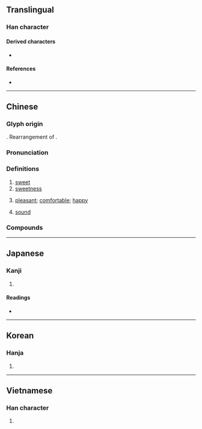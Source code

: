 {{also|甛}}
{{character info/new}}
==Translingual==

===Han character===
{{Han char|rn=99|rad=甘|as=06|sn=11|four=24670|canj=HRTM|ids=⿰舌甘}}

====Derived characters====
* {{l|mul|[[憇]], [[㵇]], [[𭗌]]}}

====References====
* {{Han ref|kx=0754.130|dkj=21656|dj=1161.060|hdz=42414.090|uh=751C|ud=29980|bh=B2A2|bd=45730}}

----

==Chinese==
{{zh-forms|alt=甛,䑚,䣶,餂,𥑠,𦧩,𩚣}}

===Glyph origin===
{{Han etyl}}
{{Han compound|舌|甘|ls=ic|t1=tongue|t2=sweet}}. Rearrangement of {{zh-l|*甛}}.

===Pronunciation===
{{zh-pron
|m=tián
|m-s=tian2
|c=tim4
|c-t=hiam3
|g=tien2
|h=pfs=thiàm;gd=tiam2
|j=tie1
|mb=dǎng
|md=diĕng
|mn=tiⁿ/tiâm
|mn_note=tiⁿ - vernacular; tiâm - literary
|mn-t=diam5
|w=3di
|x=tienn2
|mc=y
|oc=y
|ma=y
|cat=a,n
}}

===Definitions===
{{zh-hanzi}}

# [[sweet]]
# [[sweetness]]
# {{lb|zh|figurative}} [[pleasant]]; [[comfortable]]; [[happy]]
# {{lb|zh|figurative|of sleep}} [[sound]]

===Compounds===
{{zh-der||甜不唧|甜菜|甜橙|甜點|甜甘|甜瓜|甜津津|甜酒|甜美|甜蜜|甜麵醬|甜品|甜潤|甜食|甜適|甜爽|甜水|甜絲絲|甜酸苦辣|甜酸|甜頭|甜香|甜馨|甜言蜜語|甜滋滋|人義水甜|口甜如蜜|喫甜頭|嘗甜頭|嘴甜|嘴甜心苦|嬌甜|心甜意洽|拗甜|殺口甜|甘甜|甜不辣|甜八寶|甜味|甜嘴蜜舌|甜心|甜根子草|甜水麵|甜甜圈|甜甜蜜蜜|甜筒|甜膩|甜蘿蔔|甜言|甜言媚語|甜言美語|甜言軟語|甜話兒|甜語花言|甜豆|甜辣醬|甜鞋淨襪|花甜蜜嘴|葉甜菜|酸甜兒|酸甜苦辣|面甜|香甜|黑甜|黑甜鄉}}

----

==Japanese==

===Kanji===
{{ja-kanji|grade=|rs=甘06}}

# {{defn|lang=ja|sort=甘06}}

====Readings====
* {{ja-readings|on=[[てん]] (ten)|kun=[[うまい]] (umai)}}

----

==Korean==

===Hanja===
{{ko-hanja|hangeul=첨|eumhun=|rv=cheom|mr=ch'ŏm|y=chem}}

# {{defn|lang=ko|sort=甘06}}

----

==Vietnamese==

===Han character===
{{vi-hantu|[[điềm]]|rs=甘06}}

# {{defn|lang=vi|sort=甘06}}